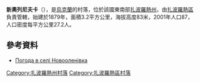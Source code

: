 {{coord|47|46|18|N|35|22|3|E|scale:100000|display=title}}

'''新奧列尼夫卡'''（{{lang-uk|Новооленівка}}），是[[烏克蘭|烏克蘭]]的村落，位於該國東南部[[扎波羅熱州|扎波羅熱州]]，由[[扎波羅熱區|扎波羅熱區]]負責管轄，始建於1879年，面積3.2平方公里，海拔高度83米，2001年人口87，人口密度每平方公里27.2人。

==參考資料==
* [http://weather.in.ua/ua/zaporozhskaja/17863 Погода в селі Новооленівка] {{Wayback|url=http://weather.in.ua/ua/zaporozhskaja/17863 |date=20111220035950 }}

[[Category:扎波羅熱州村落|Category:扎波羅熱州村落]]
[[Category:扎波羅熱區村落|Category:扎波羅熱區村落]]


{{Zaporizhia-geo-stub}}